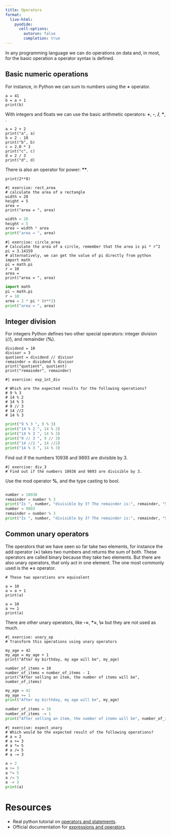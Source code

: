 ```yaml
---
title: Operators
format:
  live-html:
    pyodide:
      cell-options:
        autorun: false
        completion: true
---
```



In any programming language we can do operations on data and, in most, for the basic operation a operator syntax is defined.

## Basic numeric operations

For instance, in Python we can sum to numbers using the **+** operator.


```pyodide
a = 41
b = a + 1
print(b)
```

With integers and floats we can use the basic arithmetic operators: **+**, **-**, **/**, **\***, .

```pyodide
a = 2 + 2
print("a", a)
b = 2 - 10
print("b", b)
c = 2.0 * 3
print("c", c)
d = 2 / 3
print("d", d)
```

There is also an operator for power: **\*\***.

```pyodide
print(2**8)
```

```pyodide
#| exercise: rect_area
# calculate the area of a rectangle
width = 20
height = 5
area =
print("area = ", area)
```

::: { .solution exercise="rect_area" }
::: { .callout-tip collapse="false"}

```python
width = 20
height = 5
area = width * area
print("area = ", area)
```

:::
:::


```pyodide
#| exercise: circle_area
# Calculate the area of a circle, remember that the area is pi * r^2
pi = 3.14159
# alternatively, we can get the value of pi directly from python
import math
pi = math.pi
r = 10
area =
print("area = ", area)
```

::: { .solution exercise="circle_area" }
::: { .callout-tip collapse="false"}

```python
import math
pi = math.pi
r = 10
area = 2 * pi * (r**2)
print("area = ", area)
```

:::
:::


## Integer division

For integers Python defines two other special operators: integer division (*//*), and remainder (**%**).

```pyodide
dividend = 10
divisor = 3
quotient = dividend // divisor
remainder = dividend % divisor
print("quotient", quotient)
print("remainder", remainder)
```

```pyodide
#| exercise: exp_int_div

# Which are the expected results for the following operations?
# 9 % 3 
# 14 % 2
# 14 % 3 
# 9 // 3 
# 14 //2
# 14 % 3
```

::: { .solution exercise="exp_int_div" }
::: { .callout-tip collapse="false"}

```python
print("9 % 3 ", 9 % 3)
print("14 % 2 ", 14 % 2)
print("14 % 3 ", 14 % 3)
print("9 // 3 ", 9 // 3)
print("14 //2 ", 14 //2)
print("14 % 3 ", 14 % 3)
```

:::
:::


Find out if the numbers 10938 and 9893 are divisible by 3.

```pyodide

#| exercise: div_3
# Find out if the numbers 10938 and 9893 are divisible by 3.
```

::: { .hint exercise="div_3"}
::: { .callout-note collapse="false"}

Use the mod operator **%**, and the type casting to bool.

:::
:::

::: { .solution exercise="div_3" }
::: { .callout-tip collapse="false"}

```python

number = 10938
remainder = number % 3
print("Is ", number, "divisible by 3? The remainder is:", remainder, "So is it not divisible? ", bool(remainder))
number = 9893
remainder = number % 3
print("Is ", number, "divisible by 3? The remainder is:", remainder, "So is it not divisible? ", bool(remainder))

```

:::
:::


## Common unary operators

The operators that we have seen so far take two elements, for instance the add operator (**+**) takes two numbers and returns the sum of both. These operators are called binary because they take two elements.
But there are also unary operators, that only act in one element. The one most commonly used is the **+=** operator.

```pyodide
# These two operations are equivalent

a = 10
a = a + 1
print(a)

a = 10
a += 1
print(a)
```

There are other unary operators, like **-=**, **\*=**, **\\=** but they are not used as much.

```pyodide
#| exercise: unary_op
# Transform this operations using unary operators

my_age = 42
my_age = my_age + 1
print("After my birthday, my age will be", my_age)

number_of_items = 10
number_of_items = number_of_items - 1
print("After selling an item, the number of items will be", number_of_items)
```

::: { .solution exercise="unary_op" }
::: { .callout-tip collapse="false"}

```python
my_age = 42
my_age += 1
print("After my birthday, my age will be", my_age)

number_of_items = 10
number_of_items -= 1
print("After selling an item, the number of items will be", number_of_items)
```

:::
:::


```pyodide
#| exercise: expect_unary
# Which would be the expected result of the following operations?
# a = 2
# a += 3
# a *= 5
# a /= 5
# a -= 3
```

```python
a = 2
a += 3
a *= 5
a /= 5
a -= 3
print(a)
```

# Resources

- Real python tutorial on [operators and statements](https://realpython.com/python-operators-expressions/).
- Official documentation for [expressions and operators](https://docs.python.org/3/reference/expressions.html#binary-arithmetic-operations).

